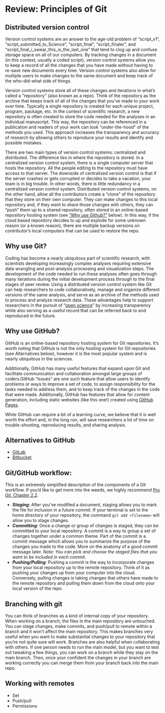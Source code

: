 # Review: Principles of Git {#git-review}

## Distributed version control

Version control systems are an answer to the age-old problem of "script_v1", "script_submitted_to_Science", "script_final", "script_finaler", and "script_final_i_swear_this_is_the_last_one" that tend to clog up and confuse storage space on all of our computers. By tracking changes in a document (in this context, usually a coded script), version control systems allow you to keep a record of all the changes that you have made without having to re-save new documents every time. Version control systems also allow for multiple users to make changes to the same document and keep track of the who-did-what side of things. 

Version control systems store all of these changes and iterations in what's called a "repository" (also known as a repo). Think of the repository as the archive that keeps track of all of the changes that you've made to your work over time. Typically a single repository is created for each unique project, program, package, etc. In the context of scientific research, a new repository is often created to store the code needed for the analyses in an individual manuscript. This way, the repository can be referenced in a publication and readers of your work can look "under-the-hood" of the methods you used. This approach increases the transparency and accuracy of research by allowing others to reproduce your results and identify and possible mistakes. 

There are two main types of version control systems: centralized and distributed. The difference lies in where the repository is stored. In a centralized version control system, there is a single computer server that hosts the repository. All the people editing to the repository must have access to that server. The downside of centralized version control is that if the server crashes or gets corrupted or decides to take a vacation, your team is in big trouble. In other words, there is little redundancy in a centralized version control system. Distributed version control systems, on the other hand, allow all the contributors create a "clone" of the repository that they store on their own computer. They can make changes to this local repository and, if they want to share those changes with others, they can "push" them up to a shared repository, often stored in an online-based repository hosting system (see ["Why use Github?"](#Why-use-GitHub) below). In this way, if the cloud based repository decides to up and explode for some unknown reason (or a known reason), there are multiple backup versions on contributor's local computers that can be used to restore the repo. 

## Why use Git? 

Coding has become a nearly ubiquitous part of scientific research, with scientists developing increasingly complex analyses requiring extensive data wrangling and post-analysis processing and visualization steps. The development of the code needed to run these analyses often goes through many iterations during the initial development process through to the final stages of peer review. Using a distributed version control system like Git can help researchers to code collaboratively, manage and organize different versions of the same analysis, and serve as an archive of the methods used to process and analyze research data. These advantages help to support researchers in the pursuit of "[open science](https://www.cos.io/open-science)" by increasing transparency while also serving as a useful record that can be referred back to and reproduced in the future. 

## Why use GitHub?  

GitHub is an online-based repository hosting system for Git repositories. It's worth noting that GitHub is not the only hosting system for Git repositories (see Alternatives below), however it is the most popular system and is nearly ubiquitous in the sciences. 

Additionally, GitHub has many useful features that expand upon Git and facilitate communication and collaboration amongst large groups of coders.GitHub "Issues" are one such feature that allow users to identify problems or ways to improve a set of code, to assign responsibility for the tasks needed to address them, and to keep track of the changes in the code that were made. Additionally, GitHub has features that allow for content generation, including static websites (like this one!) created using [GitHub Pages](https://pages.github.com/).  

While GitHub can require a bit of a learning curve, we believe that it is well worth the effort and, in the long run, will save researchers a lot of time on trouble-shooting, reproducing results, and sharing analysis. 

## Alternatives to GitHub

* [GitLab](https://about.gitlab.com/)
* [Bitbucket](https://bitbucket.org/product)

##  Git/GitHub workflow: 
This is an extremely simplified description of the components of a Git workflow. If you'd like to get more into the weeds, we highly recommend [Pro Git, Chapter 2.2](https://git-scm.com/book/en/v2/Git-Basics-Recording-Changes-to-the-Repository). 

* ***Staging***: After you've modified a document, staging allows you to mark the file for inclusion in a future commit. If your terminal is set to the home directory of your repository, the command ````git add <filename>```` will allow you to stage changes. 
* ***Committing***: Once a change or group of changes is staged, they can be committed to your local repository. A commit is a way to group a set of changes together under a common theme. Part of the commit is a commit message which allows you to summarize the purpose of the changes you made to the code. More on the anatomy of a good commit message later. *Note: You can pick and choose the staged files that you want to be included in each commit.* 
* ***Pushing/Pulling***: Pushing a commit is the way to incorporate changes from your local repository up to the remote repository. Think of it as pushing your changes up from your computer into the cloud. Conversely, pulling changes is taking changes that others have made to the remote repository and pulling them down from the cloud onto your local version of the repo. 

## Branching with git

You can think of branches as a kind of internal copy of your repository. When working on a branch, the files in the main repository are untouched. You can stage changes, make commits, and push/pull to remote within a branch and it won't affect the main repository. This makes branches very useful when you want to make substantial changes to your repository that you're not quite sure will work. Branches are also helpful when collaborating with others. If one person needs to run the main model, but you want to test out tweaking a few things, you can work on a branch while they stay on the main branch. Then, once your confident the changes in your branch are working correctly you can merge them from your branch back into the main repo. 

## Working with remotes 
* Set <!--Is this separate from staging?-->
* Push/pull <!--Possibly redundant with above?-->
* Permissions<!--Wasn't sure how to address this one-->
